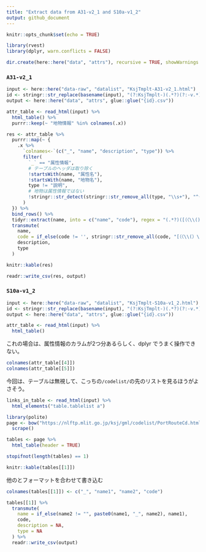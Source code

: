 ```yaml
---
title: "Extract data from A31-v2_1 and S10a-v1_2"
output: github_document
---
```


```r
knitr::opts_chunk$set(echo = TRUE)
```

```r
library(rvest)
library(dplyr, warn.conflicts = FALSE)

dir.create(here::here("data", "attrs"), recursive = TRUE, showWarnings = FALSE)
```

### `A31-v2_1`

```r
input <- here::here("data-raw", "datalist", "KsjTmplt-A31-v2_1.html")
id <- stringr::str_replace(basename(input), "(?:KsjTmplt-)(.*?)(?:-v.*)?(?:\\.html)", "\\1")
output <- here::here("data", "attrs", glue::glue("{id}.csv"))

attr_table <- read_html(input) %>% 
  html_table() %>% 
  purrr::keep(~ "地物情報" %in% colnames(.x))

res <- attr_table %>% 
  purrr::map(~ {
    .x %>% 
      `colnames<-`(c("_", "name", "description", "type")) %>% 
      filter(
        `_` == "属性情報",
        # テーブルのヘッダは取り除く
        !startsWith(name, "属性名"),
        !startsWith(name, "地物名"),
        type != "説明",
        # 地物は属性情報ではない
        !stringr::str_detect(stringr::str_remove_all(type, "\\s+"), "^(曲?面型|曲線型|点型|GM_Surface|GM_Curve|GM_Point)")
      )
  }) %>% 
  bind_rows() %>% 
  tidyr::extract(name, into = c("name", "code"), regex = "(.*?)([（〈\\()][A-Za-z0-9]+_[A-Za-z0-9_]+[）\\)])?(?:$|※シェープファイルのみ)") %>% 
  transmute(
    name,
    code = if_else(code != '', stringr::str_remove_all(code, "[（〈\\(）\\)]"), NA_character_),
    description,
    type
  )

knitr::kable(res)

readr::write_csv(res, output)
```

### `S10a-v1_2`

```r
input <- here::here("data-raw", "datalist", "KsjTmplt-S10a-v1_2.html")
id <- stringr::str_replace(basename(input), "(?:KsjTmplt-)(.*?)(?:-v.*)?(?:\\.html)", "\\1")
output <- here::here("data", "attrs", glue::glue("{id}.csv"))

attr_table <- read_html(input) %>% 
  html_table()
```

これの場合は、属性情報のカラムが2つ分あるらしく、dplyr でうまく操作できない。

```r
colnames(attr_table[[4]])
colnames(attr_table[[5]])
```
今回は、テーブルは無視して、こっちの`/codelist/`の先のリストを見るほうがよさそう。

```r
links_in_table <- read_html(input) %>% 
  html_elements("table.tablelist a")
```

```r
library(polite)
page <- bow("https://nlftp.mlit.go.jp/ksj/gml/codelist/PortRouteCd.html") %>% 
  scrape()

tables <- page %>% 
  html_table(header = TRUE)

stopifnot(length(tables) == 1)

knitr::kable(tables[[1]])
```

他のとフォーマットを合わせて書き込む

```r
colnames(tables[[1]]) <- c("_", "name1", "name2", "code")

tables[[1]] %>% 
  transmute(
    name = if_else(name2 != "", paste0(name1, "_", name2), name1),
    code,
    description = NA,
    type = NA
  ) %>% 
  readr::write_csv(output)
```

